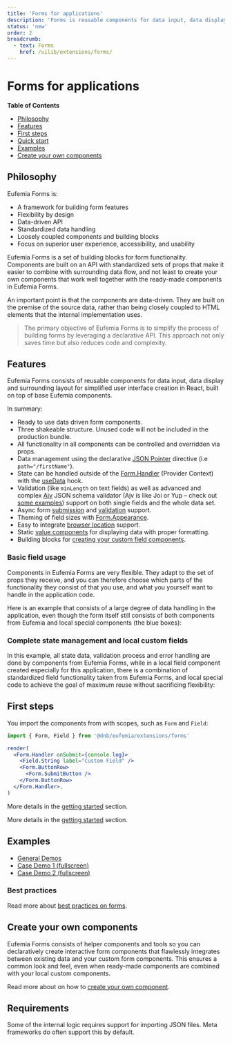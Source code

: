 ```yaml
---
title: 'Forms for applications'
description: 'Forms is reusable components for data input, data display and surrounding layout for simplified user interface creation in React, built on top of base Eufemia components.'
status: 'new'
order: 2
breadcrumb:
  - text: Forms
    href: /uilib/extensions/forms/
---
```



# Forms for applications

**Table of Contents**

- [Philosophy](#philosophy)
- [Features](#features)
- [First steps](#first-steps)
- [Quick start](#quick-start)
- [Examples](#examples)
- [Create your own components](#create-your-own-components)

## Philosophy

Eufemia Forms is:

- A framework for building form features
- Flexibility by design
- Data-driven API
- Standardized data handling
- Loosely coupled components and building blocks
- Focus on superior user experience, accessibility, and usability

Eufemia Forms is a set of building blocks for form functionality. Components are built on an API with standardized sets of props that make it easier to combine with surrounding data flow, and not least to create your own components that work well together with the ready-made components in Eufemia Forms.

An important point is that the components are data-driven. They are built on the premise of the source data, rather than being closely coupled to HTML elements that the internal implementation uses.

> The primary objective of Eufemia Forms is to simplify the process of building forms by leveraging a declarative API. This approach not only saves time but also reduces code and complexity.

## Features

Eufemia Forms consists of reusable components for data input, data display and surrounding layout for simplified user interface creation in React, built on top of base Eufemia components.

In summary:

- Ready to use data driven form components.
- Three shakeable structure. Unused code will not be included in the production bundle.
- All functionality in all components can be controlled and overridden via props.
- Data management using the declarative [JSON Pointer](/uilib/extensions/forms/getting-started/#what-is-a-json-pointer) directive (i.e `path="/firstName"`).
- State can be handled outside of the [Form.Handler](/uilib/extensions/forms/extended-features/Form/Handler) (Provider Context) with the [useData](/uilib/extensions/forms/extended-features/Form/useData) hook.
- Validation (like `minLength` on text fields) as well as advanced and complex [Ajv](https://ajv.js.org/) JSON schema validator (Ajv is like Joi or Yup – check out [some examples](/uilib/extensions/forms/extended-features/#schema-validation)) support on both single fields and the whole data set.
- Async form [submission](/uilib/extensions/forms/getting-started/#async-form-behavior) and [validation](/uilib/extensions/forms/getting-started/#async-validation) support.
- Theming of field sizes with [Form.Appearance](/uilib/extensions/forms/extended-features/Form/Appearance/).
- Easy to integrate [browser location](/uilib/extensions/forms/extended-features/Wizard/location-hooks/) support.
- Static [value components](/uilib/extensions/forms/extended-features/Value/) for displaying data with proper formatting.
- Building blocks for [creating your custom field components](/uilib/extensions/forms/create-component).

### Basic field usage

Components in Eufemia Forms are very flexible. They adapt to the set of props they receive, and you can therefore choose which parts of the functionality they consist of that you use, and what you yourself want to handle in the application code.

Here is an example that consists of a large degree of data handling in the application, even though the form itself still consists of both components from Eufemia and local special components (the blue boxes):

<div style={{ maxWidth: '1200px' }}>
  <InlineImg
    height="auto"
    width="auto"
    src={FormDiagram1}
    caption="Simple form example with Eufemia Forms fields"
  />
</div>

### Complete state management and local custom fields

In this example, all state data, validation process and error handling are done by components from Eufemia Forms, while in a local field component created especially for this application, there is a combination of standardized field functionality taken from Eufemia Forms, and local special code to achieve the goal of maximum reuse without sacrificing flexibility:

<div style={{ maxWidth: '1200px' }}>
  <InlineImg
    height="auto"
    width="auto"
    src={FormDiagram2}
    caption="Complete state management and local custom fields"
  />
</div>

## First steps

You import the components from with scopes, such as `Form` and `Field`:

```jsx
import { Form, Field } from '@dnb/eufemia/extensions/forms'

render(
  <Form.Handler onSubmit={console.log}>
    <Field.String label="Custom Field" />
    <Form.ButtonRow>
      <Form.SubmitButton />
    </Form.ButtonRow>
  </Form.Handler>,
)
```

More details in the [getting started](/uilib/extensions/forms/getting-started/) section.

<QuickStart />

More details in the [getting started](/uilib/extensions/forms/getting-started/) section.

## Examples

- [General Demos](/uilib/extensions/forms/general-demos/)
- [Case Demo 1 (fullscreen)](/uilib/extensions/forms/demo-cases/casedemo1/)
- [Case Demo 2 (fullscreen)](/uilib/extensions/forms/demo-cases/casedemo2/)

### Best practices

Read more about [best practices on forms](/uilib/extensions/forms/best-practices-on-forms/).

## Create your own components

Eufemia Forms consists of helper components and tools so you can declaratively create interactive form components that flawlessly integrates between existing data and your custom form components. This ensures a common look and feel, even when ready-made components are combined with your local custom components.

Read more about on how to [create your own component](/uilib/extensions/forms/create-component).

## Requirements

Some of the internal logic requires support for importing JSON files. Meta frameworks do often support this by default.
